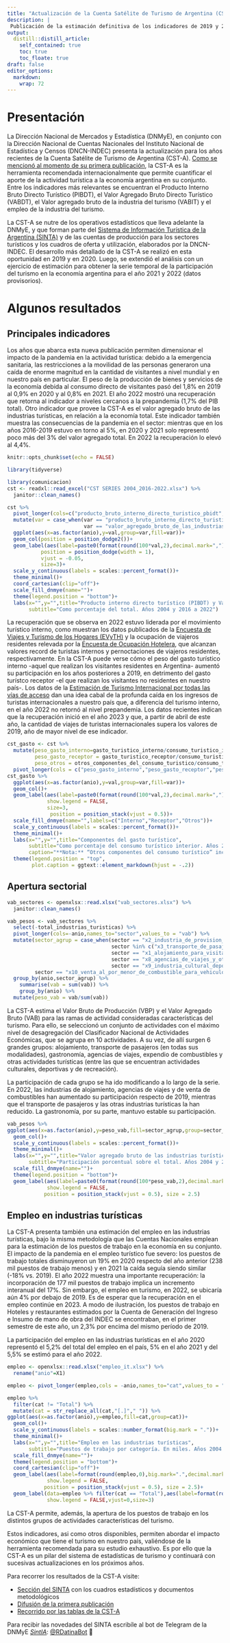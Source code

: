 ```yaml
---
title: "Actualización de la Cuenta Satélite de Turismo de Argentina (CST-A)"
description: |
 Publicación de la estimación definitiva de los indicadores de 2019 y 2020, junto con la estimación provisoria de 2021 y 2022.
output:
  distill::distill_article:
    self_contained: true
    toc: true
    toc_floate: true
draft: false    
editor_options: 
  markdown: 
    wrap: 72
---
```


# Presentación

La Dirección Nacional de Mercados y Estadística (DNMyE), en conjunto con la Dirección Nacional de Cuentas Nacionales del Instituto Nacional de Estadística y Censos (DNCN-INDEC) presenta la actualización para los años recientes de la Cuenta Satélite de Turismo de Argentina (CST-A). [Como se mencionó al momento de su primera publicación](https://bitacora.yvera.tur.ar/posts/2022-02-01-cuenta-satelite/){target=”_blank”}, la CST-A es la herramienta recomendada internacionalmente que permite cuantificar el aporte de la actividad turística a la economía argentina en su conjunto. Entre los indicadores más relevantes se encuentran el Producto Interno Bruto Directo Turístico (PIBDT), el Valor Agregado Bruto Directo Turístico (VABDT), el Valor agregado bruto de la industria del turismo (VABIT) y el empleo de la industria del turismo.

La CST-A se nutre de los operativos estadísticos que lleva adelante la DNMyE, y que forman parte del [Sistema de Información Turística de la Argentina (SINTA)](https://www.yvera.tur.ar/sinta/){target=”_blank”} y de las cuentas de producción para los sectores turísticos y los cuadros de oferta y utilización, elaborados por la DNCN-INDEC. El desarrollo más detallado de la CST-A se realizó en esta oportunidad en 2019 y en 2020. Luego, se extendió el análisis con un ejercicio de estimación para obtener la serie temporal de la participación del turismo en la economía argentina para el año 2021 y 2022 (datos provisorios). 

# Algunos resultados


## Principales indicadores 

Los años que abarca esta nueva publicación permiten dimensionar el impacto de la pandemia en la actividad turística: debido a la emergencia sanitaria, las restricciones a la movilidad de las personas generaron una caída de enorme magnitud en la cantidad de visitantes a nivel mundial y en nuestro país en particular. El peso de la producción de bienes y servicios de la economía debida al consumo directo de visitantes pasó del 1,8% en 2019 al 0,9% en 2020 y al 0,8% en 2021. El año 2022 mostró una recuperación que retorna al indicador a niveles cercanos a la prepandemia (1,7% del PIB total). Otro indicador que provee la CST-A es el valor agregado bruto de las industrias turísticas, en relación a la economía total. Este indicador también muestra las consecuencias de la pandemia en el sector: mientras que en los años 2016-2019 estuvo en torno al 5%, en 2020 y 2021 solo representó poco más del 3% del valor agregado total. En 2022 la recuperación lo elevó al 4,4%.


```r
knitr::opts_chunk$set(echo = FALSE)
```

```r
library(tidyverse) 

library(comunicacion)
cst <- readxl::read_excel("CST SERIES 2004_2016-2022.xlsx") %>% 
  janitor::clean_names()
```

```r
cst %>% 
  pivot_longer(cols=c("producto_bruto_interno_directo_turistico_pbidt","valor_agregado_bruto_de_las_industrias_turisticas_vabit"),names_to = "var",values_to="val") %>% 
  mutate(var = case_when(var == "producto_bruto_interno_directo_turistico_pbidt"~ "PIBDT",
                         var == "valor_agregado_bruto_de_las_industrias_turisticas_vabit"~ "VABIT")) %>% 
  ggplot(aes(x=as.factor(anio),y=val,group=var,fill=var))+
  geom_col(position = position_dodge2())+
  geom_label(aes(label=paste0(format(round(100*val,2),decimal.mark=","),"%")),show.legend = F,label.padding =  unit(0.2, "lines"),
           position = position_dodge(width = 1),
           vjust = -0.05,
           size=3)+
  scale_y_continuous(labels = scales::percent_format())+
  theme_minimal()+
  coord_cartesian(clip="off")+
  scale_fill_dnmye(name="")+
  theme(legend.position = "bottom")+
  labs(x="",y="",title="Producto interno directo turístico (PIBDT) y Valor agregado bruto \n de las industrias turísticas (VABIT)",
       subtitle="Como porcentaje del total. Años 2004 y 2016 a 2022")
```

La recuperación que se observa en 2022 estuvo liderada por el movimiento turístico interno, como muestran los datos publicados de la [Encuesta de Viajes y Turismo de los Hogares (EVyTH)](https://www.yvera.tur.ar/sinta/informe/info/encuesta-de-viajes-y-turismo-de-los-hogares-evyth){target=”_blank”} y la ocupación de viajeros residentes relevada por la [Encuesta de Ocupación Hotelera](https://www.yvera.tur.ar/sinta/informe/info/encuesta-de-ocupacion-hotelera-eoh){target=”_blank”}, que alcanzan valores record de turistas internos y pernoctaciones de viajeros residentes, respectivamente. En la CST-A puede verse cómo el peso del gasto turístico interno -aquel que realizan los visitantes residentes en Argentina- aumentó su participación en los años posteriores a 2019, en detrimento del gasto turístco receptor -el que realizan los visitantes no residentes en nuestro país-. Los datos de la [Estimación de Turismo Internacional por todas las vías de acceso](https://www.yvera.tur.ar/sinta/informe/info/turismo-internacional){target=”_blank”} dan una idea cabal de la profunda caída en los ingresos de turistas internacionales a nuestro país que, a diferencia del turismo interno, en el año 2022 no retornó al nivel prepandemia. Los datos recientes indican que la recuperación inició en el año 2023 y que, a partir de abril de este año, la cantidad de viajes de turistas internacionales supera los valores de 2019, año de mayor nivel de ese indicador.


```r
cst_gasto <- cst %>%  
  mutate(peso_gasto_interno=gasto_turistico_interno/consumo_turistico_interior,
         peso_gasto_receptor = gasto_turistico_receptor/consumo_turistico_interior,
         peso_otros = otros_componentes_del_consumo_turistico/consumo_turistico_interior) %>% 
  pivot_longer(cols = c("peso_gasto_interno","peso_gasto_receptor","peso_otros"),values_to = "val",names_to="var")
cst_gasto %>% 
  ggplot(aes(x=as.factor(anio),y=val,group=var,fill=var))+
  geom_col()+
  geom_label(aes(label=paste0(format(round(100*val,2),decimal.mark=","),"%")),
             show.legend = FALSE,
             size=3,
              position = position_stack(vjust = 0.5))+
  scale_fill_dnmye(name="",labels=c("Interno","Receptor","Otros"))+
  scale_y_continuous(labels = scales::percent_format())+
  theme_minimal()+
  labs(x="",y="",title="Componentes del gasto turístico",
       subtitle="Como porcentaje del consumo turístico interior. Años 2004 y 2016 a 2022",
       caption="**Nota:** “Otros componentes del consumo turístico” incluye <br> los servicios imputados asociados con alojamiento en segundas viviendas propias. ")+
  theme(legend.position = "top",
        plot.caption = ggtext::element_markdown(hjust = -.2))
```

## Apertura sectorial

```r
vab_sectores <- openxlsx::read.xlsx("vab_sectores.xlsx") %>% 
  janitor::clean_names() 
```
```r
vab_pesos <- vab_sectores %>% 
  select(-total_industrias_turisticas) %>% 
  pivot_longer(cols=-anio,names_to="sector",values_to = "vab") %>% 
  mutate(sector_agrup = case_when(sector == "x2_industria_de_provision_de_alimentos_y_bebidas"~"Gastronomía",
                                  sector %in% c("x3_transporte_de_pasajeros_por_ferrocarril","x4_transporte_de_pasajeros_por_carretera","x5_transporte_de_pasajeros_por_agua","x6_transporte_aereo_de_pasajeros","x7_alquiler_de_equipos_para_el_transporte_y_servicios_complementarios") ~ "Transporte",
                                  sector == "x1_alojamiento_para_visitantes" ~ "Alojamiento",
                                  sector == "x8_agencias_de_viajes_y_otros_servicios_de_reserva" ~ "Agencias de viajes",
                                  sector == "x9_industria_cultural_deportiva_y_de_recreacion" ~ "Otras industrias turísticas",
         sector == "x10_venta_al_por_menor_de_combustible_para_vehiculos_automotores_y_motocicletas" ~ "Venta de combustibles")) %>% 
  group_by(anio,sector_agrup) %>% 
    summarise(vab = sum(vab)) %>% 
    group_by(anio) %>% 
  mutate(peso_vab = vab/sum(vab))
```

La CST-A estima el Valor Bruto de Producción (VBP) y el Valor Agregado Bruto (VAB) para las ramas de actividad consideradas características del turismo. Para ello, se seleccionó un conjunto de actividades con el máximo nivel de desagregación del Clasificador Nacional de Actividades Económicas, que se agrupa en 10 actividades. A su vez, de allí surgen 6 grandes grupos: alojamiento, transporte de pasajeros (en todas sus modalidades), gastronomía, agencias de viajes, expendio de combustibles y otras actividades turísticas (entre las que se encuentran actividades culturales, deportivas y de recreación).

La participación de cada grupo se ha ido modificando a lo largo de la serie. En 2022, las industrias de alojamiento, agencias de viajes y de venta de combustibles han aumentado su participación respecto de 2019, mientras que el transporte de pasajeros y las otras industrias turísticas la han reducido. La gastronomía, por su parte, mantuvo estable su participación.


```r
vab_pesos %>% 
ggplot(aes(x=as.factor(anio),y=peso_vab,fill=sector_agrup,group=sector_agrup))+
  geom_col()+
  scale_y_continuous(labels = scales::percent_format())+
  theme_minimal()+
  labs(x="",y="",title="Valor agregado bruto de las industrias turísticas",
       subtitle="Participación porcentual sobre el total. Años 2004 y 2016 a 2022")+
  scale_fill_dnmye(name="")+
  theme(legend.position = "bottom")+
  geom_label(aes(label=paste0(format(round(100*peso_vab,2),decimal.mark=","),"%")),
             show.legend = FALSE,
            position = position_stack(vjust = 0.5), size = 2.5)
```

## Empleo en industrias turísticas

La CST-A presenta también una estimación del empleo en las industrias turísticas, bajo la misma metodología que las Cuentas Nacionales emplean para la estimación de los puestos de trabajo en la economía en su conjunto. El impacto de la pandemia en el empleo turístico fue severo: los puestos de trabajo totales disminuyeron un 19% en 2020 respecto del año anterior (238 mil puestos de trabajo menos) y en 2021 la caída seguía siendo similar (-18% vs. 2019). El año 2022 muestra una importante recuperación: la incorporación de 177 mil puestos de trabajo implica un incremento interanual del 17%. Sin embargo, el empleo en turismo, en 2022, se ubicaría aún 4% por debajo de 2019. Es de esperar que la recuperación en el empleo continúe en 2023. A modo de ilustración, los puestos de trabajo en Hoteles y restaurantes estimados por la Cuenta de Generación del Ingreso e Insumo de mano de obra del INDEC se encontraban, en el primer semestre de este año, un 2,3% por encima del mismo período de 2019.

La participación del empleo en las industrias turísticas en el año 2020 representó el 5,2% del total del empleo en el país, 5% en el año 2021 y del 5,5% se estimó para el año 2022. 

```r
empleo <- openxlsx::read.xlsx("empleo_it.xlsx") %>% 
  rename("anio"=X1)
```

```r
empleo <- pivot_longer(empleo,cols = -anio,names_to="cat",values_to = "empleo")
```

```r
empleo %>% 
  filter(cat != "Total") %>% 
  mutate(cat = str_replace_all(cat,"[.]"," ")) %>% 
ggplot(aes(x=as.factor(anio),y=empleo,fill=cat,group=cat))+
  geom_col()+
  scale_y_continuous(labels = scales::number_format(big.mark = "."))+
  theme_minimal()+
  labs(x="",y="",title="Empleo en las industrias turísticas",
       subtitle="Puestos de trabajo por categoría. En miles. Años 2004 y 2016 a 2022")+
  scale_fill_dnmye(name="")+
  theme(legend.position = "bottom")+
  coord_cartesian(clip="off")+
  geom_label(aes(label=format(round(empleo,0),big.mark=".",decimal.mark=",")),
             show.legend = FALSE,
            position = position_stack(vjust = 0.5), size = 2.5)+
  geom_label(data=empleo %>% filter(cat == "Total"),aes(label=format(round(empleo,0),big.mark=".",decimal.mark=",")),
             show.legend = FALSE,vjust=0,size=3)
```

La CST-A permite, además, la apertura de los puestos de trabajo en los distintos grupos de actividades características del turismo. 

Estos indicadores, asi como otros disponibles, permiten abordar el impacto económico que tiene el turismo en nuestro país, valiéndose de la herramienta recomendada para su estudio exhaustivo. Es por ello que la CST-A es un pilar del sistema de estadísticas de turismo y continuará con sucesivas actualizaciones en los próximos años.


Para recorrer los resultados de la CST-A visite:

-   [Sección del SINTA](https://www.yvera.tur.ar/sinta/informe/info/cuenta-satelite-de-turismo){target=”_blank”} con los cuadros estadísticos y documentos metodológicos
-   [Difusión de la primera publicación](https://bitacora.yvera.tur.ar/posts/2022-02-01-cuenta-satelite/){target=”_blank”}
-   [Recorrido por las tablas de la CST-A](https://bitacora.yvera.tur.ar/posts/2022-05-11-cst-parte2/){target=”_blank”}

::: {.infobox}
Para recibir las novedades del SINTA escribíle al bot de Telegram de la DNMyE <a href='https://bitacora.yvera.tur.ar/posts/2022-09-08-sintia/' target='_blank'>*SintIA*</a>: <a href='https://t.me/RDatinaBot' target='_blank'>@RDatinaBot</a> 🤖
:::
   